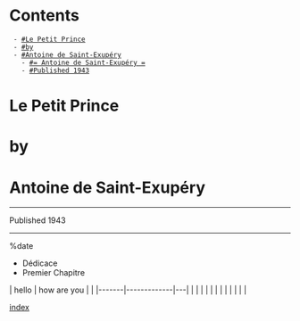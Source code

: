 = Contents =
  - [[#Le Petit Prince]]
  - [[#by]]
  - [[#Antoine de Saint-Exupéry]]
    - [[#= Antoine de Saint-Exupéry =]]
    - [[#Published 1943]]

= Le Petit Prince =
= by =
= Antoine de Saint-Exupéry =
----
Published 1943
----

%date

* Dédicace
* Premier Chapitre


| hello | how are you |   |
|-------|-------------|---|
|       |             |   |
|       |             |   |
|       |             |   |

[[index]]



